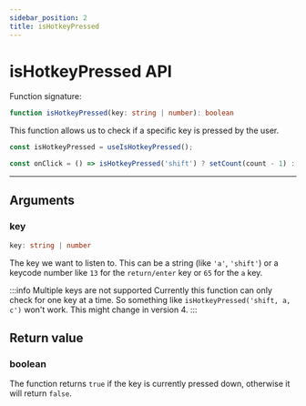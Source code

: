 ```yaml
---
sidebar_position: 2
title: isHotkeyPressed
---
```


# isHotkeyPressed API

Function signature:

```ts
function isHotkeyPressed(key: string | number): boolean
```

This function allows us to check if a specific key is pressed by the user.

```jsx
const isHotkeyPressed = useIsHotkeyPressed();

const onClick = () => isHotkeyPressed('shift') ? setCount(count - 1) : setCount(count + 1);
```

***

## Arguments

### key

```ts
key: string | number
```

The key we want to listen to. This can be a string (like `'a'`, `'shift'`) or a keycode number like `13` for the `return/enter` key
or `65` for the `a` key.

:::info Multiple keys are not supported
Currently this function can only check for one key at a time. So something like `isHotkeyPressed('shift, a, c')` won't work.
This might change in version 4.
:::

## Return value

### boolean

The function returns `true` if the key is currently pressed down, otherwise it will return `false`.